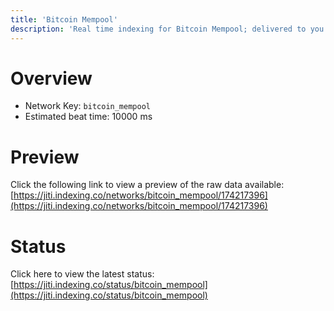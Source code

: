 ```yaml
---
title: 'Bitcoin Mempool'
description: 'Real time indexing for Bitcoin Mempool; delivered to you'
---
```


# Overview
- Network Key: `bitcoin_mempool`
- Estimated beat time: 10000 ms

# Preview
Click the following link to view a preview of the raw data available: [https://jiti.indexing.co/networks/bitcoin_mempool/174217396](https://jiti.indexing.co/networks/bitcoin_mempool/174217396)

# Status
Click here to view the latest status: [https://jiti.indexing.co/status/bitcoin_mempool](https://jiti.indexing.co/status/bitcoin_mempool)
